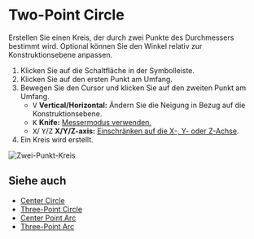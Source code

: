 
# Two-Point Circle

<Reference shortcut='' command='Two-Point Circle' button='Toolbar' />

Erstellen Sie einen Kreis, der durch zwei Punkte des Durchmessers bestimmt wird. Optional können Sie den Winkel relativ zur Konstruktionsebene anpassen.

1. Klicken Sie auf die Schaltfläche <ButtonIcon type="button-two-point-circle" /> in der Symbolleiste.
2. Klicken Sie auf den ersten Punkt am Umfang.
3. Bewegen Sie den Cursor und klicken Sie auf den zweiten Punkt am Umfang.
   - <kbd>V</kbd> **Vertical/Horizontal:** Ändern Sie die Neigung in Bezug auf die Konstruktionsebene.
   - <kbd>K</kbd> **Knife:** [Messermodus verwenden.](./sketching-essentials#use-knife-mode) 
   - <kbd>X</kbd>/ <kbd>Y</kbd>/<kbd>Z</kbd> **X/Y/Z-axis:** [Einschränken auf die X-, Y- oder Z-Achse](./sketching-essentials#constrain-to-an-axis).
4. Ein Kreis wird erstellt.

![Zwei-Punkt-Kreis](/img/two-point-circle.gif)

## Siehe auch
- [Center Circle](./center-circle)
- [Three-Point Circle](./three-point-circle)
- [Center Point Arc](./center-point-arc)
- [Three-Point Arc](./three-point-arc)
